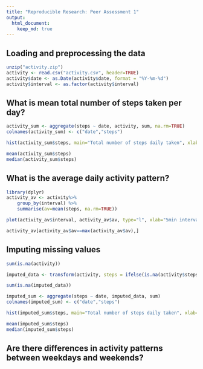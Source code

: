 ```yaml
---
title: "Reproducible Research: Peer Assessment 1"
output: 
  html_document:
    keep_md: true
---
```



## Loading and preprocessing the data
```r
unzip("activity.zip")
activity <- read.csv("activity.csv", header=TRUE)
activity$date <- as.Date(activity$date, format = "%Y-%m-%d")
activity$interval <- as.factor(activity$interval)
```

## What is mean total number of steps taken per day?

```r

activity_sum <- aggregate(steps ~ date, activity, sum, na.rm=TRUE)
colnames(activity_sum) <- c("date","steps")

hist(activity_sum$steps, main="Total number of steps daily taken", xlab="")

mean(activity_sum$steps)
median(activity_sum$steps)

```


## What is the average daily activity pattern?

```r
library(dplyr)
activity_av <- activity%>%
    group_by(interval) %>%
    summarise(av=mean(steps, na.rm=TRUE))

plot(activity_av$interval, activity_av$av, type="l", xlab="5min interval", ylab="average number of steps", main="Average daily activity pattern")

activity_av[activity_av$av==max(activity_av$av),]

```


## Imputing missing values

```r

sum(is.na(activity))

imputed_data <- transform(activity, steps = ifelse(is.na(activity$steps), activity_av$av[match(activity$interval, activity_av$interval)], activity$steps))

sum(is.na(imputed_data))

imputed_sum <- aggregate(steps ~ date, imputed_data, sum)
colnames(imputed_sum) <- c("date","steps")

hist(imputed_sum$steps, main="Total number of steps daily taken", xlab="")

mean(imputed_sum$steps)
median(imputed_sum$steps)


```


## Are there differences in activity patterns between weekdays and weekends?
```r



```

